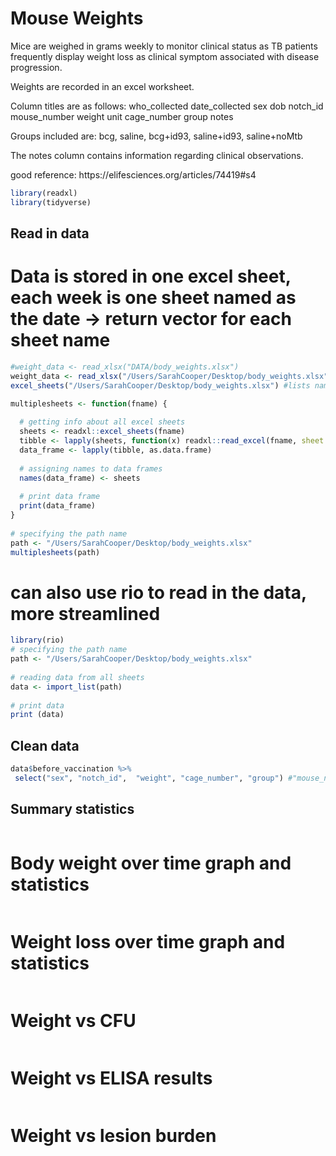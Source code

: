 # Mouse Weights


Mice are weighed in grams weekly to monitor clinical status as TB patients frequently display weight loss as clinical symptom associated with disease progression.

Weights are recorded in an excel worksheet. 

Column titles are as follows: who_collected	date_collected	sex	dob	notch_id	mouse_number	weight	unit	cage_number	group	notes

Groups included are: bcg, saline, bcg+id93, saline+id93, saline+noMtb

The notes column contains information regarding clinical observations. 

good reference: https://elifesciences.org/articles/74419#s4

```r
library(readxl)
library(tidyverse)
```

## Read in data

# Data is stored in one excel sheet, each week is one sheet named as the date -> return vector for each sheet name 
```r
#weight_data <- read_xlsx("DATA/body_weights.xlsx")
weight_data <- read_xlsx("/Users/SarahCooper/Desktop/body_weights.xlsx")
excel_sheets("/Users/SarahCooper/Desktop/body_weights.xlsx") #lists names of each sheet

multiplesheets <- function(fname) {
   
  # getting info about all excel sheets
  sheets <- readxl::excel_sheets(fname)
  tibble <- lapply(sheets, function(x) readxl::read_excel(fname, sheet = x))
  data_frame <- lapply(tibble, as.data.frame)
    
  # assigning names to data frames
  names(data_frame) <- sheets
    
  # print data frame
  print(data_frame)
}
  
# specifying the path name
path <- "/Users/SarahCooper/Desktop/body_weights.xlsx"
multiplesheets(path)
```

# can also use rio to read in the data, more streamlined
```r
library(rio)
# specifying the path name
path <- "/Users/SarahCooper/Desktop/body_weights.xlsx"
  
# reading data from all sheets
data <- import_list(path)
  
# print data
print (data)
```


## Clean data
```r
data$before_vaccination %>%
 select("sex", "notch_id",  "weight", "cage_number", "group") #"mouse_number" it couldn't find this for some reason 
```

## Summary statistics
```r

```


# Body weight over time graph and statistics
```r

```

# Weight loss over time graph and statistics 
```r

```

# Weight vs CFU
```r

```

# Weight vs ELISA results 
```r

```

# Weight vs lesion burden
```r

```

